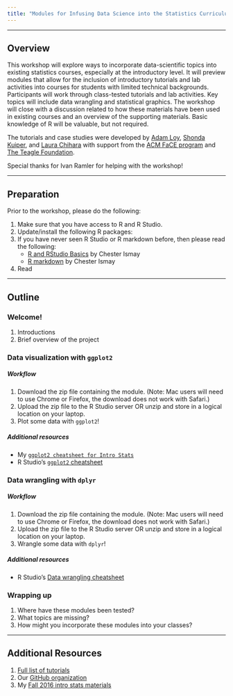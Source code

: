 ```yaml
---
title: "Modules for Infusing Data Science into the Statistics Curriculum"
---
```


* * * 

## Overview

This workshop will explore ways to incorporate data-scientific topics into existing statistics courses, especially at the introductory level. It will preview modules that allow for the inclusion of introductory tutorials and lab activities into courses for students with limited technical backgrounds. Participants will work through class-tested tutorials and lab activities. Key topics will include data wrangling and statistical graphics. The workshop will close with a discussion related to how these materials have been used in existing courses and an overview of the supporting materials. Basic knowledge of R will be valuable, but not required.

The tutorials and case studies were developed by [Adam Loy](https://aloy.github.io/), [Shonda Kuiper](https://www.grinnell.edu/users/kuipers), and [Laura Chihara](http://www.people.carleton.edu/~lchihara/) with support from the [ACM FaCE program](http://www.acm.edu/professional_development/FaCE__Faculty_Career_Enhancement_Project_.html) and [The Teagle Foundation](http://hybridliberalarts.org/about/). 

Special thanks for Ivan Ramler for helping with the workshop!

* * * 


## Preparation

Prior to the workshop, please do the following:

1. Make sure that you have access to R and R Studio.
2. Update/install the following R packages:
3. If you have never seen R Studio or R markdown before, then please read the following:
    - [R and RStudio Basics](https://ismayc.github.io/rbasics-book/3-rstudiobasics.html) by Chester Ismay
    - [R markdown](https://ismayc.github.io/rbasics-book/4-rmarkdown.html) by Chester Ismay
4. Read 

* * *


## Outline


### Welcome!

1. Introductions
2. Brief overview of the project

### Data visualization with `ggplot2`

##### Workflow

1. Download the zip file containing the module. (Note: Mac users will need to use Chrome or Firefox, the download does not work with Safari.)
1. Upload the zip file to the R Studio server OR unzip and store in a logical location on your laptop.
1. Plot some data with `ggplot2`!

#####  Additional resources

- My [`ggplot2 cheatsheet for Intro Stats`]()
- R Studio's [`ggplot2` cheatsheet](https://www.rstudio.com/wp-content/uploads/2016/11/ggplot2-cheatsheet-2.1.pdf)

### Data wrangling with `dplyr`

##### Workflow

1. Download the zip file containing the module.  (Note: Mac users will need to use Chrome or Firefox, the download does not work with Safari.)
1. Upload the zip file to the R Studio server OR unzip and store in a logical location on your laptop.
1. Wrangle some data with `dplyr`!

#####  Additional resources

- R Studio's [Data wrangling cheatsheet](https://www.rstudio.com/wp-content/uploads/2015/02/data-wrangling-cheatsheet.pdf)

### Wrapping up

1. Where have these modules been tested?
2. What topics are missing?
3. How might you incorporate these modules into your classes?

* * *

## Additional Resources

1. [Full list of tutorials](http://web.grinnell.edu/individuals/kuipers/stat2labs/RTutorials.html)
1. Our [GitHub organization](https://github.com/ds4stats)
1. My [Fall 2016 intro stats materials](http://math107-lu.github.io/)
